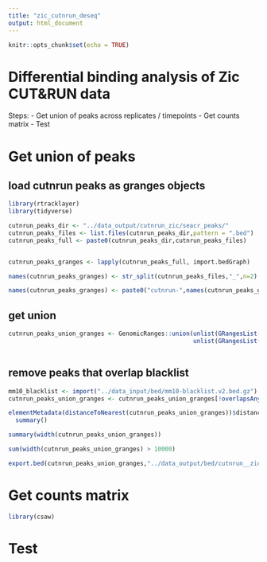 ```yaml
---
title: "zic_cutnrun_deseq"
output: html_document
---
```


```r
knitr::opts_chunk$set(echo = TRUE)
```

# Differential binding analysis of Zic CUT&RUN data

Steps:
- Get union of peaks across replicates / timepoints
- Get counts matrix
- Test

# Get union of peaks

## load cutnrun peaks as granges objects
```r
library(rtracklayer)
library(tidyverse)

cutnrun_peaks_dir <- "../data_output/cutnrun_zic/seacr_peaks/"
cutnrun_peaks_files <- list.files(cutnrun_peaks_dir,pattern = ".bed")
cutnrun_peaks_full <- paste0(cutnrun_peaks_dir,cutnrun_peaks_files)


cutnrun_peaks_granges <- lapply(cutnrun_peaks_full, import.bedGraph)

names(cutnrun_peaks_granges) <- str_split(cutnrun_peaks_files,"_",n=2) %>% map_chr(1)

names(cutnrun_peaks_granges) <- paste0("cutnrun-",names(cutnrun_peaks_granges))

```

## get union

```r
cutnrun_peaks_union_granges <- GenomicRanges::union(unlist(GRangesList(cutnrun_peaks_granges)),
                                                    unlist(GRangesList(cutnrun_peaks_granges)))



```

## remove peaks that overlap blacklist

```r
mm10_blacklist <- import("../data_input/bed/mm10-blacklist.v2.bed.gz")
cutnrun_peaks_union_granges <- cutnrun_peaks_union_granges[!overlapsAny(cutnrun_peaks_union_granges, mm10_blacklist)]

```



```r
elementMetadata(distanceToNearest(cutnrun_peaks_union_granges))$distance %>%
  summary()

```

```r
summary(width(cutnrun_peaks_union_granges))
```

```r
sum(width(cutnrun_peaks_union_granges) > 10000)
```

```r
export.bed(cutnrun_peaks_union_granges,"../data_output/bed/cutnrun__zic_seacr_peaks_union.bed")
```


# Get counts matrix
```r
library(csaw)


```




# Test